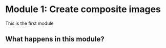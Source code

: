 # Module 1: Create composite images {#module-1 .unnumbered}

This is the first module

## What happens in this module?
